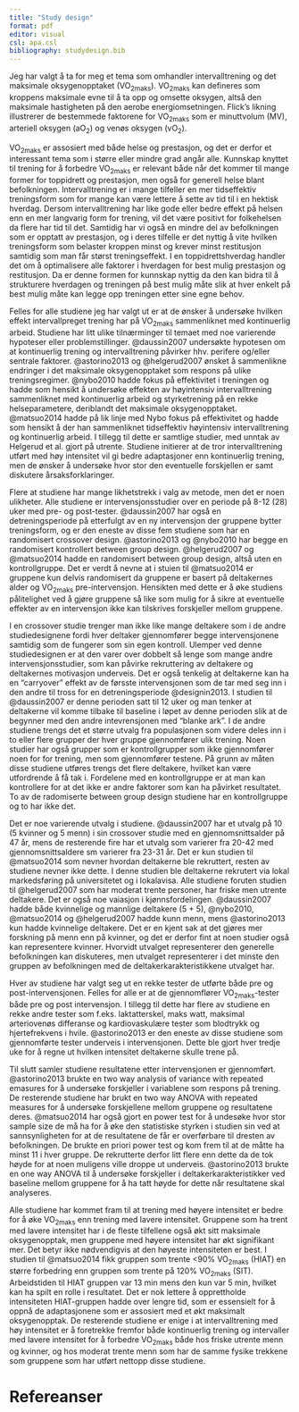```yaml
---
title: "Study design"
format: pdf
editor: visual
csl: apa.csl
bibliography: studydesign.bib
---
```


Jeg har valgt å ta for meg et tema som omhandler intervalltrening og det maksimale oksygenopptaket (VO~2maks~). VO~2maks~ kan defineres som kroppens maksimale evne til å ta opp og omsette oksygen, altså den maksimale hastigheten på den aerobe energiomsetningen. Flick's likning illustrerer de bestemmede faktorene for VO~2maks~ som er minuttvolum (MV), arteriell oksygen (aO~2~) og venøs oksygen (vO~2~).

VO~2maks~ er assosiert med både helse og prestasjon, og det er derfor et interessant tema som i større eller mindre grad angår alle. Kunnskap knyttet til trening for å forbedre VO~2maks~ er relevant både når det kommer til mange former for toppidrett og prestasjon, men også for generell helse blant befolkningen. Intervalltrening er i mange tilfeller en mer tidseffektiv treningsform som for mange kan være lettere å sette av tid til i en hektisk hverdag. Dersom intervalltrening har like gode eller bedre effekt på helsen enn en mer langvarig form for trening, vil det være positivt for folkehelsen da flere har tid til det. Samtidig har vi også en mindre del av befolkningen som er opptatt av prestasjon, og i deres tilfelle er det nyttig å vite hvilken treningsform som belaster kroppen minst og krever minst restitusjon samtidig som man får størst treningseffekt. I en toppidrettshverdag handler det om å optimalisere alle faktorer i hverdagen for best mulig prestasjon og restitusjon. Da er denne formen for kunnskap nyttig da den kan bidra til å strukturere hverdagen og treningen på best mulig måte slik at hver enkelt på best mulig måte kan legge opp treningen etter sine egne behov.

Felles for alle studiene jeg har valgt ut er at de ønsker å undersøke hvilken effekt intervallpreget trening har på VO~2maks~ sammenliknet med kontinuerlig arbeid. Studiene har litt ulike tilnærminger til temaet med noe varierende hypoteser eller problemstillinger. @daussin2007 undersøkte hypotesen om at kontinuerlig trening og intervalltrening påvirker hhv. perifere og/eller sentrale faktorer. @astorino2013 og @helgerud2007 ønsket å sammenlikne endringer i det maksimale oksygenopptaket som respons på ulike treningsregimer. @nybo2010 hadde fokus på effektivitet i treningen og hadde som hensikt å undersøke effekten av høyintensiv intervalltrening sammenliknet med kontinuerlig arbeid og styrketrening på en rekke helseparametere, deriblandt det maksimale oksygenopptaket. @matsuo2014 hadde på lik linje med Nybo fokus på effektivitet og hadde som hensikt å der han sammenliknet tidseffektiv høyintensiv intervalltrening og kontinuerlig arbeid. I tillegg til dette er samtlige studier, med unntak av Helgerud et al. gjort på utrente. Studiene initierer at de tror intervalltrening utført med høy intensitet vil gi bedre adaptasjoner enn kontinuerlig trening, men de ønsker å undersøke hvor stor den eventuelle forskjellen er samt diskutere årsaksforklaringer.

Flere at studiene har mange likhetstrekk i valg av metode, men det er noen ulikheter. Alle studiene er intervensjonsstudier over en periode på 8-12 (28) uker med pre- og post-tester. @daussin2007 har også en detreningsperiode på etterfulgt av en ny intervensjon der gruppene bytter treningsform, og er den eneste av disse fem studiene som har en randomisert crossover design. @astorino2013 og @nybo2010 har begge en randomisert kontrollert between group design. @helgerud2007 og @matsuo2014 hadde en randomisert between group design, altså uten en kontrollgruppe. Det er verdt å nevne at i stuien til @matsuo2014 er gruppene kun delvis randomisert da gruppene er basert på deltakernes alder og VO~2maks~ pre-intervensjon. Hensikten med dette er å øke studiens pålitelighet ved å gjøre gruppene så like som mulig for å sikre at eventuelle effekter av en intervensjon ikke kan tilskrives forskjeller mellom gruppene.

I en crossover studie trenger man ikke like mange deltakere som i de andre studiedesignene fordi hver deltaker gjennomfører begge intervensjonene samtidig som de fungerer som sin egen kontroll. Ulemper ved denne studiedesignen er at den varer over dobbelt så lenge som mange andre intervensjonsstudier, som kan påvirke rekruttering av deltakere og deltakernes motivasjon underveis. Det er også tenkelig at deltakerne kan ha en "carryover" effekt av de førsste intervensjonen som de tar med seg inn i den andre til tross for en detreningsperiode @designin2013. I studien til @daussin2007 er denne perioden satt til 12 uker og man tenker at deltakerne vil komme tilbake til baseline i løpet av denne perioden slik at de begynner med den andre intevrensjonen med "blanke ark". I de andre studiene trengs det et større utvalg fra populasjonen som videre deles inn i to eller flere grupper der hver gruppe gjennomfører ulik trening. Noen studier har også grupper som er kontrollgrupper som ikke gjennomfører noen for for trening, men som gjennomfører testene. På grunn av måten disse studiene utføres trengs det flere deltakere, hvilket kan være utfordrende å få tak i. Fordelene med en kontrollgruppe er at man kan kontrollere for at det ikke er andre faktorer som kan ha påvirket resultatet. To av de radomiserte between group design studiene har en kontrollgruppe og to har ikke det.

Det er noe varierende utvalg i studiene. @daussin2007 har et utvalg på 10 (5 kvinner og 5 menn) i sin crossover studie med en gjennomsnittsalder på 47 år, mens de resterende fire har et utvalg som varierer fra 20-42 med gjennomsnittsaldere sm varierer fra 23-31 år. Det er kun studien til @matsuo2014 som nevner hvordan deltakerne ble rekruttert, resten av studiene nevner ikke dette. I denne studien ble deltakerne rekrutert via lokal markedsføring på universitetet og i lokalavisa. Alle studiene foruten studien til @helgerud2007 som har moderat trente personer, har friske men utrente deltakere. Det er også noe vaiasjon i kjønnsfordelingen. @daussin2007 hadde både kvinnelige og mannlige deltakere (5 + 5), @nybo2010, @matsuo2014 og @helgerud2007 hadde kunn menn, mens @astorino2013 kun hadde kvinnelige deltakere. Det er en kjent sak at det gjøres mer forskning på menn enn på kvinner, og det er derfor fint at noen studier også kan representere kvinner. Hvorvidt utvalget representerer den generelle befolkningen kan diskuteres, men utvalget representerer i det minste den gruppen av befolkningen med de deltakerkarakteristikkene utvalget har.

Hver av studiene har valgt seg ut en rekke tester de utførte både pre og post-intervensjonen. Felles for alle er at de gjennomflører VO~2maks~-tester både pre og post intervensjon. I tillegg til dette har flere av studiene en rekke andre tester som f.eks. laktatterskel, maks watt, maksimal arteriovenøs differanse og kardiovaskulære tester som blodtrykk og hjertefrekvens i hvile. @astorino2013 er den eneste av disse studiene som gjennomførte tester underveis i intervensjonen. Dette ble gjort hver tredje uke for å regne ut hvilken intensitet deltakerne skulle trene på.

Til slutt samler studiene resultatene etter intervensjonen er gjennomført. @astorino2013 brukte en two way analysis of variance with repeated emasures for å undersøke forskjeller i variablene som respons på trening. De resterende studiene har brukt en two way ANOVA with repeated measures for å undersøke forskjellene mellom gruppene og resultatene deres. @matsuo2014 har også gjort en power test for å undesøke hvor stor sample size de må ha for å øke den statistiske styrken i studien sin ved at sannsynligheten for at de resultatene de får er overførbare til dresten av befolkningen. De brukte en priori power test og kom frem til at de måtte ha minst 11 i hver gruppe. De rekrutterte derfor litt flere enn dette da de tok høyde for at noen muligens ville droppe ut underveis. @astorino2013 brukte en one way ANOVA til å undersøke forskjeller i deltakerkarakteristikker ved baseline mellom gruppene for å ha tatt høyde for dette når resultatene skal analyseres.

Alle studiene har kommet fram til at trening med høyere intensitet er bedre for å øke VO~2maks~ enn trening med lavere intensitet. Gruppene som ha trent med lavere intensitet har i de fleste tilfellene også økt sitt maksimale oksygenopptak, men gruppene med høyere intensitet har økt signifikant mer. Det betyr ikke nødvendigvis at den høyeste intensiteten er best. I studien til @matsuo2014 fikk gruppen som trente <90% VO~2maks~ (HIAT) en større forbedring enn gruppen som trente på 120% VO~2maks~ (SIT). Arbeidstiden til HIAT gruppen var 13 min mens den kun var 5 min, hvilket kan ha spilt en rolle i resultatet. Det er nok lettere å opprettholde intensiteten HIAT-gruppen hadde over lengre tid, som er essensielt for å oppnå de adaptasjonene som er assosiert med et økt maksimalt oksygenopptak. De resterende studiene er enige i at intervalltrening med høy intensitet er å foretrekke fremfor både kontinuerlig trening og intervaller med lavere intensitet for å forbedre VO~2maks~ både hos friske utrente menn og kvinner, og hos moderat trente menn som har de samme fysike trekkene som gruppene som har utført nettopp disse studiene.

# Refereanser
